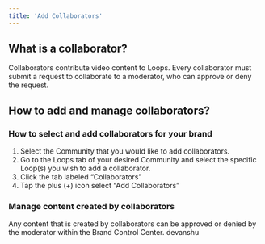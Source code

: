 ```yaml
---
title: 'Add Collaborators'
---
```


## What is a collaborator?

Collaborators contribute video content to Loops. Every collaborator must submit a request to collaborate to a moderator, who can approve or deny the request.

## How to add and manage collaborators?

### How to select and add collaborators for your brand
1. Select the Community that you would like to add collaborators. 
2. Go to the Loops tab of your desired Community and select the specific Loop(s) you wish to add a collaborator.
3. Click the tab labeled “Collaborators” 
4. Tap the plus (+) icon select “Add Collaborators” 

### Manage content created by collaborators

Any content that is created by collaborators can be approved or denied by the moderator within the Brand Control Center. 
devanshu